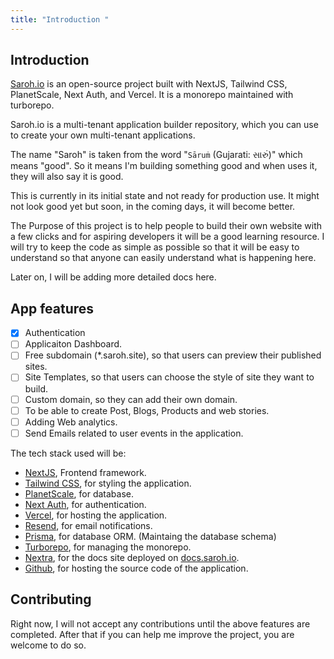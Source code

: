 ```yaml
---
title: "Introduction "
---
```


## Introduction

[Saroh.io](https://saroh.io) is an open-source project built with NextJS, Tailwind CSS, PlanetScale, Next Auth, and Vercel. It is a monorepo maintained with turborepo.

Saroh.io is a multi-tenant application builder repository, which you can use to create your own multi-tenant applications.

The name "Saroh" is taken from the word "`Sāruṁ` (Gujarati: સારું)" which means "good". So it means I'm building something good and when uses it, they will also say it is good.

This is currently in its initial state and not ready for production use. It might not look good yet but soon, in the coming days, it will become better.

The Purpose of this project is to help people to build their own website with a few clicks and for aspiring developers it will be a good learning resource. I will try to keep the code as simple as possible so that it will be easy to understand so that anyone can easily understand what is happening here.

Later on, I will be adding more detailed docs here.

## App features

-   [x] Authentication
-   [ ] Applicaiton Dashboard.
-   [ ] Free subdomain (\*.saroh.site), so that users can preview their published sites.
-   [ ] Site Templates, so that users can choose the style of site they want to build.
-   [ ] Custom domain, so they can add their own domain.
-   [ ] To be able to create Post, Blogs, Products and web stories.
-   [ ] Adding Web analytics.
-   [ ] Send Emails related to user events in the application.

The tech stack used will be:

-   [NextJS](https://nextjs.org/), Frontend framework.
-   [Tailwind CSS](https://tailwindcss.com/), for styling the application.
-   [PlanetScale](https://planetscale.com/), for database.
-   [Next Auth](https://next-auth.js.org/), for authentication.
-   [Vercel](https://vercel.com/), for hosting the application.
-   [Resend](https://resend.com/), for email notifications.
-   [Prisma](https://www.prisma.io/), for database ORM. (Maintaing the database schema)
-   [Turborepo](https://turbo.build/), for managing the monorepo.
-   [Nextra](https://nextra.site/), for the docs site deployed on [docs.saroh.io](https://docs.saroh.io).
-   [Github](https://github.com), for hosting the source code of the application.

## Contributing

Right now, I will not accept any contributions until the above features are completed. After that if you can help me improve the project, you are welcome to do so.

